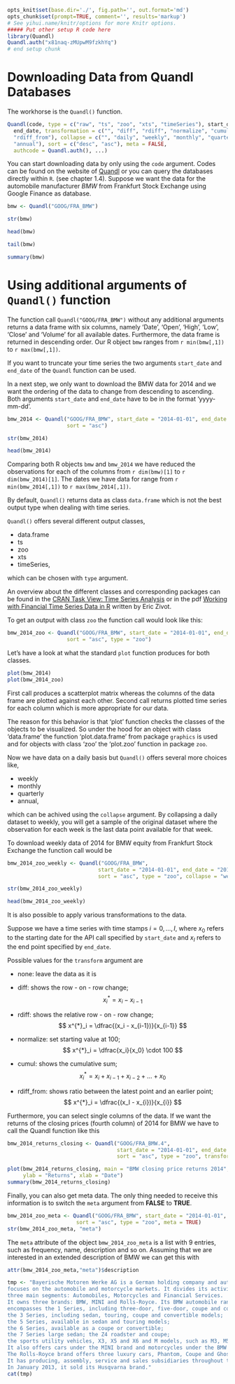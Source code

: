 ```r
opts_knit$set(base.dir='./', fig.path='', out.format='md')
opts_chunk$set(prompt=TRUE, comment='', results='markup')
# See yihui.name/knitr/options for more Knitr options.
##### Put other setup R code here
library(Quandl)
Quandl.auth("x81naq-zMUpwM9fzkhYq")
# end setup chunk
```

# Downloading Data from Quandl Databases

The workhorse is the `Quandl()` function.
```r
Quandl(code, type = c("raw", "ts", "zoo", "xts", "timeSeries"), start_date,
  end_date, transformation = c("", "diff", "rdiff", "normalize", "cumul",
  "rdiff_from"), collapse = c("", "daily", "weekly", "monthly", "quarterly",
  "annual"), sort = c("desc", "asc"), meta = FALSE,
  authcode = Quandl.auth(), ...)
```

You can start downloading data by only using the `code` argument.
Codes can be found on the website of [Quandl](https://www.quandl.com) 
or you can query the databases directly within `R`. (see chapter 1.4).
Suppose we want the data for the automobile manufacturer *BMW* from Frankfurt Stock Exchange
using Google Finance as database.

```r
bmw <- Quandl("GOOG/FRA_BMW")
```

```r
str(bmw)
```

```r
head(bmw)
```

```r
tail(bmw)
```

```r
summary(bmw)
```

# Using additional arguments of `Quandl()` function

The function call `Quandl("GOOG/FRA_BMW")` without any additional arguments returns a data frame
with six columns, namely 'Date', 'Open', 'High', 'Low', 'Close' and 'Volume' for
all available dates. Furthermore, the data frame is returned in descending order.
Our R object `bmw` ranges from `r min(bmw[,1])` to `r max(bmw[,1])`.

If you want to truncate your time series the two arguments `start_date` and `end_date`
of the `Quandl` function can be used.

In a next step, we only want to download the BMW data for 2014 and we want the ordering 
of the data to change from descending to ascending. 
Both arguments `start_date` and `end_date` have to be in the format 'yyyy-mm-dd'.

```r
bmw_2014 <- Quandl("GOOG/FRA_BMW", start_date = "2014-01-01", end_date = "2014-12-31",
                   sort = "asc")
```

```r
str(bmw_2014)
```

```r
head(bmw_2014)
```

Comparing both R objects `bmw` and `bmw_2014` we have reduced the observations for each 
of the columns from `r dim(bmw)[1]` to `r dim(bmw_2014)[1]`.
The dates we have data for range from `r min(bmw_2014[,1])` to `r max(bmw_2014[,1])`.

By default, `Quandl()` returns data as class `data.frame` which is not the best
output type when dealing with time series.

`Quandl()` offers several different output classes,

* data.frame
* ts
* zoo
* xts
* timeSeries,

which can be chosen with `type` argument.

An overview about the different classes and corresponding packages can be found in the 
[CRAN Task View: Time Series Analysis](https://cran.r-project.org/web/views/TimeSeries.html) or
in the pdf [Working with Financial Time Series Data in R](http://faculty.washington.edu/ezivot/econ424/Working%20with%20Time%20Series%20Data%20in%20R.pdf) written by Eric Zivot.

To get an output with class `zoo` the function call would look like this:
```r
bmw_2014_zoo <- Quandl("GOOG/FRA_BMW", start_date = "2014-01-01", end_date = "2014-12-31",
                   sort = "asc", type = "zoo")
```

Let's have a look at what the standard `plot` function produces for both classes.
```r
plot(bmw_2014)
plot(bmw_2014_zoo)
```

First call produces a scatterplot matrix whereas the columns of the data frame are plotted against each other.
Second call returns plotted time series for each column which is more appropriate for our data.

The reason for this behavior is that 'plot' function checks the classes of the objects to be visualized. 
So under the hood for an object with class 'data.frame' the function 'plot.data.frame' from package `graphics` is used
and for objects with class 'zoo' the 'plot.zoo' function in package `zoo`.

Now we have data on a daily basis but `Quandl()` offers several more choices like,

* weekly
* monthly
* quarterly 
* annual,

which can be achived using the `collapse` argument.
By collapsing a daily dataset to weekly,
you will get a sample of the original dataset where the observation for each week
is the last data point available for that week.

To download weekly data of 2014 for BMW equity from Frankfurt Stock Exchange
the function call would be
```r
bmw_2014_zoo_weekly <- Quandl("GOOG/FRA_BMW",
                             start_date = "2014-01-01", end_date = "2014-12-31",
                             sort = "asc", type = "zoo", collapse = "weekly")
```

```r
str(bmw_2014_zoo_weekly)
```

```r
head(bmw_2014_zoo_weekly)
```

It is also possible to apply various transformations to the data.

Suppose we have a time series with time stamps $i = 0, \ldots, I$,
where $x_0$ refers to the starting date for the API call specified by `start_date`
and $x_I$ refers to the end point specified by `end_date`.

Possible values for the `transform` argument are

* none: leave the data as it is
* diff: shows the row - on - row change; 
  $$ 
    x^{*}_i = x_i - x_{i-1}
  $$
  
* rdiff: shows the relative row - on - row change; 
  $$ x^{*}_i = \dfrac{(x_i - x_{i-1})}{x_{i-1}} $$
  
* normalize: set starting value at 100; 
  $$ x^{*}_i = \dfrac{x_i}{x_0} \cdot 100 $$
  
* cumul: shows the cumulative sum; 
  $$ x^{*}_i =  x_i + x_{i-1} + x_{i-2} + \ldots + x_0 $$
  
* rdiff_from: shows ratio between the latest point and an earlier point; 
  $$ x^{*}_i = \dfrac{(x_I - x_{i})}{x_{i}} $$

Furthermore, you can select single columns of the data. 
If we want the returns of the closing prices (fourth column) of 2014 for BMW 
we have to call the Quandl function like this

```r
bmw_2014_returns_closing <- Quandl("GOOG/FRA_BMW.4",
                                   start_date = "2014-01-01", end_date = "2014-12-31",
                                   sort = "asc", type = "zoo", transform = "rdiff")

plot(bmw_2014_returns_closing, main = "BMW closing price returns 2014",
     ylab = "Returns", xlab = "Date")
summary(bmw_2014_returns_closing)
```

Finally, you can also get meta data. 
The only thing needed to receive this information is to switch the `meta` argument 
from **FALSE** to **TRUE**.

```r
bmw_2014_zoo_meta <- Quandl("GOOG/FRA_BMW", start_date = "2014-01-01", end_date = "2014-12-31",
                      sort = "asc", type = "zoo", meta = TRUE)
str(bmw_2014_zoo_meta, "meta")
```

The `meta` attribute of the object `bmw_2014_zoo_meta` is a list with 9 entries, such as frequency, name, description and so on.
Assuming that we are interested in an extended description of BMW we can get this with

```r
attr(bmw_2014_zoo_meta,"meta")$description
```

```r
tmp <- "Bayerische Motoren Werke AG is a German holding company and automobile manufacturer that 
focuses on the automobile and motorcycle markets. It divides its activities into the
three main segments: Automobiles, Motorcycles and Financial Services.
It owns three brands: BMW, MINI and Rolls-Royce. Its BMW automobile range
encompasses the 1 Series, including three-door, five-door, coupe and convertible models;
the 3 Series, including sedan, touring, coupe and convertible models;
the 5 Series, available in sedan and touring models;
the 6 Series, available as a coupe or convertible;
the 7 Series large sedan; the Z4 roadster and coupe;
the sports utility vehicles, X3, X5 and X6 and M models, such as M3, M5 and M6.
It also offers cars under the MINI brand and motorcycles under the BMW brand.
The Rolls-Royce brand offers three luxury cars, Phantom, Coupe and Ghost.
It has producing, assembly, service and sales subsidiaries throughout the world.
In January 2013, it sold its Husqvarna brand."
cat(tmp)
```
